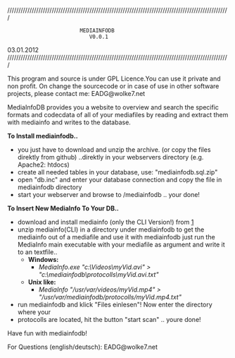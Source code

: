 

////////////////////////////////////////////////////////////////////////////////////////////////////

						MEDIAINFODB
						   V0.0.1
 
03.01.2012
////////////////////////////////////////////////////////////////////////////////////////////////////

This program and source is under GPL Licence.You can use it private and 
non profit. On change the sourcecode or in case of use in other software 
projects, please contact me: EADG@wolke7.net


MediaInfoDB provides you a website to overview and search the specific 
formats and codecdata of all of your mediafiles by reading and extract 
them with mediainfo and writes to the database.


'''To Install mediainfodb..'''

* you just have to download and unzip the archive. (or copy the files direktly from github) ..direktly in your webservers directory (e.g. Apache2: htdocs)
* create all needed tables in your database, use: "mediainfodb.sql.zip"
* open "db.inc" and enter your database connection and copy the file in mediainfodb directory
* start your webserver and browse to /mediainfodb .. your done!



'''To Insert New MediaInfo To Your DB..'''
* download and install mediainfo (only the CLI Version!) from [http://mediainfo.sourceforge.net]
* unzip mediainfo(CLI) in a directory under mediainfodb to get the mediainfo out of a mediafile and use it with mediainfodb just run the MediaInfo main executable with your mediafile as argument and write it to an textfile..
** '''Windows: '''
*** ''MediaInfo.exe "c:\Videos\myVid.avi" > "c:\mediainfodb\protocolls\myVid.avi.txt"''
** '''Unix like: '''
***  ''MediaInfo "/usr/var/videos/myVid.mp4" > "/usr/var/mediainfodb/protocolls/myVid.mp4.txt"''
* run mediainfodb and klick "Files einlesen"! Now enter the directory where your 
* protocolls are located, hit the button "start scan" .. youre done!

Have fun with mediainfodb! 


For Questions (english/deutsch): EADG@wolke7.net  



